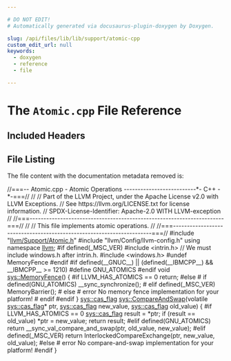 ```yaml
---

# DO NOT EDIT!
# Automatically generated via docusaurus-plugin-doxygen by Doxygen.

slug: /api/files/lib/lib/support/atomic-cpp
custom_edit_url: null
keywords:
  - doxygen
  - reference
  - file

---
```





# The `Atomic.cpp` File Reference

<DoxygenPage pluginConfig={pluginConfig}>



## Included Headers

<IncludesList>
<IncludesListItem
  filePath="llvm/Support/Atomic.h"
  permalink="/docs/api/files/include/include/llvm/include/llvm/support/atomic-h"
  isLocal="true" />
<IncludesListItem
  filePath="llvm/Config/llvm-config.h"
  permalink=""
  isLocal="true" />
</IncludesList>


## File Listing

The file content with the documentation metadata removed is:

<ProgramListing>

<Link id="l00001" /><CodeLine lineNumber="1"><Highlight kind="comment">//===-- Atomic.cpp - Atomic Operations --------------------------&#42;- C++ -&#42;-===//</Highlight><Highlight kind="normal"></Highlight></CodeLine>
<Link id="l00002" /><CodeLine lineNumber="2"><Highlight kind="normal"></Highlight><Highlight kind="comment">//</Highlight><Highlight kind="normal"></Highlight></CodeLine>
<Link id="l00003" /><CodeLine lineNumber="3"><Highlight kind="normal"></Highlight><Highlight kind="comment">// Part of the LLVM Project, under the Apache License v2.0 with LLVM Exceptions.</Highlight><Highlight kind="normal"></Highlight></CodeLine>
<Link id="l00004" /><CodeLine lineNumber="4"><Highlight kind="normal"></Highlight><Highlight kind="comment">// See https://llvm.org/LICENSE.txt for license information.</Highlight><Highlight kind="normal"></Highlight></CodeLine>
<Link id="l00005" /><CodeLine lineNumber="5"><Highlight kind="normal"></Highlight><Highlight kind="comment">// SPDX-License-Identifier: Apache-2.0 WITH LLVM-exception</Highlight><Highlight kind="normal"></Highlight></CodeLine>
<Link id="l00006" /><CodeLine lineNumber="6"><Highlight kind="normal"></Highlight><Highlight kind="comment">//</Highlight><Highlight kind="normal"></Highlight></CodeLine>
<Link id="l00007" /><CodeLine lineNumber="7"><Highlight kind="normal"></Highlight><Highlight kind="comment">//===----------------------------------------------------------------------===//</Highlight><Highlight kind="normal"></Highlight></CodeLine>
<Link id="l00008" /><CodeLine lineNumber="8"><Highlight kind="normal"></Highlight><Highlight kind="comment">//</Highlight><Highlight kind="normal"></Highlight></CodeLine>
<Link id="l00009" /><CodeLine lineNumber="9"><Highlight kind="normal"></Highlight><Highlight kind="comment">//  This file implements atomic operations.</Highlight><Highlight kind="normal"></Highlight></CodeLine>
<Link id="l00010" /><CodeLine lineNumber="10"><Highlight kind="normal"></Highlight><Highlight kind="comment">//</Highlight><Highlight kind="normal"></Highlight></CodeLine>
<Link id="l00011" /><CodeLine lineNumber="11"><Highlight kind="normal"></Highlight><Highlight kind="comment">//===----------------------------------------------------------------------===//</Highlight><Highlight kind="normal"></Highlight></CodeLine>
<Link id="l00012" /><CodeLine lineNumber="12"><Highlight kind="normal"></Highlight></CodeLine>
<Link id="l00013" /><CodeLine lineNumber="13"><Highlight kind="normal"></Highlight><Highlight kind="preprocessor">#include &quot;<a href="/docs/api/files/include/include/llvm/include/llvm/support/atomic-h">llvm/Support/Atomic.h</a>&quot;</Highlight><Highlight kind="normal"></Highlight></CodeLine>
<Link id="l00014" /><CodeLine lineNumber="14"><Highlight kind="normal"></Highlight><Highlight kind="preprocessor">#include &quot;llvm/Config/llvm-config.h&quot;</Highlight><Highlight kind="normal"></Highlight></CodeLine>
<Link id="l00015" /><CodeLine lineNumber="15"><Highlight kind="normal"></Highlight></CodeLine>
<Link id="l00016" /><CodeLine lineNumber="16"><Highlight kind="normal"></Highlight><Highlight kind="keyword">using namespace </Highlight><Highlight kind="normal"><a href="/docs/api/namespaces/llvm">llvm</a>;</Highlight></CodeLine>
<Link id="l00017" /><CodeLine lineNumber="17"><Highlight kind="normal"></Highlight></CodeLine>
<Link id="l00018" /><CodeLine lineNumber="18"><Highlight kind="normal"></Highlight><Highlight kind="preprocessor">#if defined(&#95;MSC&#95;VER)</Highlight><Highlight kind="normal"></Highlight></CodeLine>
<Link id="l00019" /><CodeLine lineNumber="19"><Highlight kind="normal"></Highlight><Highlight kind="preprocessor">#include &lt;intrin.h&gt;</Highlight><Highlight kind="normal"></Highlight></CodeLine>
<Link id="l00020" /><CodeLine lineNumber="20"><Highlight kind="normal"></Highlight></CodeLine>
<Link id="l00021" /><CodeLine lineNumber="21"><Highlight kind="normal"></Highlight><Highlight kind="comment">// We must include windows.h after intrin.h.</Highlight><Highlight kind="normal"></Highlight></CodeLine>
<Link id="l00022" /><CodeLine lineNumber="22"><Highlight kind="normal"></Highlight><Highlight kind="preprocessor">#include &lt;windows.h&gt;</Highlight><Highlight kind="normal"></Highlight></CodeLine>
<Link id="l00023" /><CodeLine lineNumber="23"><Highlight kind="normal"></Highlight><Highlight kind="preprocessor">#undef MemoryFence</Highlight><Highlight kind="normal"></Highlight></CodeLine>
<Link id="l00024" /><CodeLine lineNumber="24"><Highlight kind="normal"></Highlight><Highlight kind="preprocessor">#endif</Highlight><Highlight kind="normal"></Highlight></CodeLine>
<Link id="l00025" /><CodeLine lineNumber="25"><Highlight kind="normal"></Highlight></CodeLine>
<Link id="l00026" /><CodeLine lineNumber="26"><Highlight kind="normal"></Highlight><Highlight kind="preprocessor">#if defined(&#95;&#95;GNUC&#95;&#95;) || (defined(&#95;&#95;IBMCPP&#95;&#95;) &amp;&amp; &#95;&#95;IBMCPP&#95;&#95; &gt;= 1210)</Highlight><Highlight kind="normal"></Highlight></CodeLine>
<Link id="l00027" /><CodeLine lineNumber="27"><Highlight kind="normal"></Highlight><Highlight kind="preprocessor">#define GNU&#95;ATOMICS</Highlight><Highlight kind="normal"></Highlight></CodeLine>
<Link id="l00028" /><CodeLine lineNumber="28"><Highlight kind="normal"></Highlight><Highlight kind="preprocessor">#endif</Highlight><Highlight kind="normal"></Highlight></CodeLine>
<Link id="l00029" /><CodeLine lineNumber="29"><Highlight kind="normal"></Highlight></CodeLine>
<Link id="l00030" /><CodeLine lineNumber="30" lineLink="/docs/api/namespaces/llvm/sys/#a96357e03675b273feb2112dabb891ada"><Highlight kind="normal"></Highlight><Highlight kind="keywordtype">void</Highlight><Highlight kind="normal"> <a href="/docs/api/namespaces/llvm/sys/#a96357e03675b273feb2112dabb891ada">sys::MemoryFence</a>() &#123;</Highlight></CodeLine>
<Link id="l00031" /><CodeLine lineNumber="31"><Highlight kind="normal"></Highlight><Highlight kind="preprocessor">#if LLVM&#95;HAS&#95;ATOMICS == 0</Highlight><Highlight kind="normal"></Highlight></CodeLine>
<Link id="l00032" /><CodeLine lineNumber="32"><Highlight kind="normal">  </Highlight><Highlight kind="keywordflow">return</Highlight><Highlight kind="normal">;</Highlight></CodeLine>
<Link id="l00033" /><CodeLine lineNumber="33"><Highlight kind="normal"></Highlight><Highlight kind="preprocessor">#else</Highlight><Highlight kind="normal"></Highlight></CodeLine>
<Link id="l00034" /><CodeLine lineNumber="34"><Highlight kind="normal"></Highlight><Highlight kind="preprocessor">#  if defined(GNU&#95;ATOMICS)</Highlight><Highlight kind="normal"></Highlight></CodeLine>
<Link id="l00035" /><CodeLine lineNumber="35"><Highlight kind="normal">  &#95;&#95;sync&#95;synchronize();</Highlight></CodeLine>
<Link id="l00036" /><CodeLine lineNumber="36"><Highlight kind="normal"></Highlight><Highlight kind="preprocessor">#  elif defined(&#95;MSC&#95;VER)</Highlight><Highlight kind="normal"></Highlight></CodeLine>
<Link id="l00037" /><CodeLine lineNumber="37"><Highlight kind="normal">  MemoryBarrier();</Highlight></CodeLine>
<Link id="l00038" /><CodeLine lineNumber="38"><Highlight kind="normal"></Highlight><Highlight kind="preprocessor">#  else</Highlight><Highlight kind="normal"></Highlight></CodeLine>
<Link id="l00039" /><CodeLine lineNumber="39"><Highlight kind="normal"></Highlight><Highlight kind="preprocessor"># error No memory fence implementation for your platform!</Highlight><Highlight kind="normal"></Highlight></CodeLine>
<Link id="l00040" /><CodeLine lineNumber="40"><Highlight kind="normal"></Highlight><Highlight kind="preprocessor">#  endif</Highlight><Highlight kind="normal"></Highlight></CodeLine>
<Link id="l00041" /><CodeLine lineNumber="41"><Highlight kind="normal"></Highlight><Highlight kind="preprocessor">#endif</Highlight><Highlight kind="normal"></Highlight></CodeLine>
<Link id="l00042" /><CodeLine lineNumber="42"><Highlight kind="normal">&#125;</Highlight></CodeLine>
<Link id="l00043" /><CodeLine lineNumber="43"><Highlight kind="normal"></Highlight></CodeLine>
<Link id="l00044" /><CodeLine lineNumber="44" lineLink="/docs/api/namespaces/llvm/sys/#aff9e10eb8571f7854d34d38dc58b2ffb"><Highlight kind="normal"><a href="/docs/api/namespaces/llvm/sys/#a2311d06f966c58f271076e6b262fa092">sys::cas&#95;flag</a> <a href="/docs/api/namespaces/llvm/sys/#aff9e10eb8571f7854d34d38dc58b2ffb">sys::CompareAndSwap</a>(</Highlight><Highlight kind="keyword">volatile</Highlight><Highlight kind="normal"> <a href="/docs/api/namespaces/llvm/sys/#a2311d06f966c58f271076e6b262fa092">sys::cas&#95;flag</a>&#42; ptr,</Highlight></CodeLine>
<Link id="l00045" /><CodeLine lineNumber="45"><Highlight kind="normal">                                  <a href="/docs/api/namespaces/llvm/sys/#a2311d06f966c58f271076e6b262fa092">sys::cas&#95;flag</a> new&#95;value,</Highlight></CodeLine>
<Link id="l00046" /><CodeLine lineNumber="46"><Highlight kind="normal">                                  <a href="/docs/api/namespaces/llvm/sys/#a2311d06f966c58f271076e6b262fa092">sys::cas&#95;flag</a> old&#95;value) &#123;</Highlight></CodeLine>
<Link id="l00047" /><CodeLine lineNumber="47"><Highlight kind="normal"></Highlight><Highlight kind="preprocessor">#if LLVM&#95;HAS&#95;ATOMICS == 0</Highlight><Highlight kind="normal"></Highlight></CodeLine>
<Link id="l00048" /><CodeLine lineNumber="48"><Highlight kind="normal">  <a href="/docs/api/namespaces/llvm/sys/#a2311d06f966c58f271076e6b262fa092">sys::cas&#95;flag</a> result = &#42;ptr;</Highlight></CodeLine>
<Link id="l00049" /><CodeLine lineNumber="49"><Highlight kind="normal">  </Highlight><Highlight kind="keywordflow">if</Highlight><Highlight kind="normal"> (result == old&#95;value)</Highlight></CodeLine>
<Link id="l00050" /><CodeLine lineNumber="50"><Highlight kind="normal">    &#42;ptr = new&#95;value;</Highlight></CodeLine>
<Link id="l00051" /><CodeLine lineNumber="51"><Highlight kind="normal">  </Highlight><Highlight kind="keywordflow">return</Highlight><Highlight kind="normal"> result;</Highlight></CodeLine>
<Link id="l00052" /><CodeLine lineNumber="52"><Highlight kind="normal"></Highlight><Highlight kind="preprocessor">#elif defined(GNU&#95;ATOMICS)</Highlight><Highlight kind="normal"></Highlight></CodeLine>
<Link id="l00053" /><CodeLine lineNumber="53"><Highlight kind="normal">  </Highlight><Highlight kind="keywordflow">return</Highlight><Highlight kind="normal"> &#95;&#95;sync&#95;val&#95;compare&#95;and&#95;swap(ptr, old&#95;value, new&#95;value);</Highlight></CodeLine>
<Link id="l00054" /><CodeLine lineNumber="54"><Highlight kind="normal"></Highlight><Highlight kind="preprocessor">#elif defined(&#95;MSC&#95;VER)</Highlight><Highlight kind="normal"></Highlight></CodeLine>
<Link id="l00055" /><CodeLine lineNumber="55"><Highlight kind="normal">  </Highlight><Highlight kind="keywordflow">return</Highlight><Highlight kind="normal"> InterlockedCompareExchange(ptr, new&#95;value, old&#95;value);</Highlight></CodeLine>
<Link id="l00056" /><CodeLine lineNumber="56"><Highlight kind="normal"></Highlight><Highlight kind="preprocessor">#else</Highlight><Highlight kind="normal"></Highlight></CodeLine>
<Link id="l00057" /><CodeLine lineNumber="57"><Highlight kind="normal"></Highlight><Highlight kind="preprocessor">#  error No compare-and-swap implementation for your platform!</Highlight><Highlight kind="normal"></Highlight></CodeLine>
<Link id="l00058" /><CodeLine lineNumber="58"><Highlight kind="normal"></Highlight><Highlight kind="preprocessor">#endif</Highlight><Highlight kind="normal"></Highlight></CodeLine>
<Link id="l00059" /><CodeLine lineNumber="59"><Highlight kind="normal">&#125;</Highlight></CodeLine>

</ProgramListing>


</DoxygenPage>
